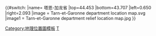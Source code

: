 {{#switch:{{{1}}}
|name= 塔恩-加龙省
|top=44.453
|bottom=43.707
|left=0.650
|right=2.093
|image = Tarn-et-Garonne department location map.svg
|image1 = Tarn-et-Garonne department relief location map.jpg
}}<noinclude>{{Location map/Info}}
[[Category:地理位置圖模板]]
[[Category:法国各省地理位置图模板|T]]
</noinclude>